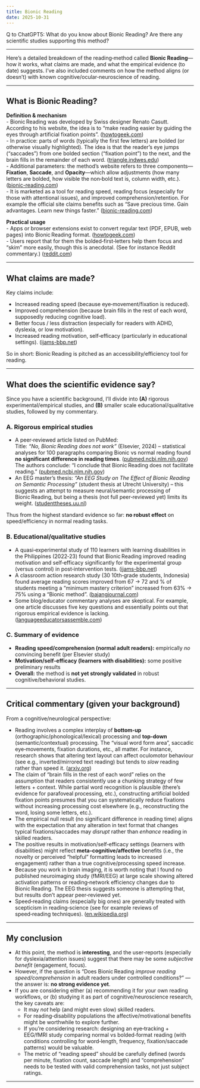 ```yaml
---
title: Bionic Reading
date: 2025-10-31
---
```



Q to ChatGPT5: What do you know about Bionic Reading? Are there any scientific studies supporting this method?

---

Here’s a detailed breakdown of the reading‑method called **Bionic Reading**—how it works, what claims are made, and what the empirical evidence (to date) suggests. I’ve also included comments on how the method aligns (or doesn’t) with known cognitive/ocular‑neuroscience of reading.

---

## What is Bionic Reading?  

**Definition & mechanism**  
- Bionic Reading was developed by Swiss designer Renato Casutt. According to his website, the idea is to “make reading easier by guiding the eyes through artificial fixation points”. ([howtogeek.com](https://www.howtogeek.com/807981/what-is-bionic-reading-and-how-do-you-use-it/))  
- In practice: parts of words (typically the first few letters) are bolded (or otherwise visually highlighted). The idea is that the reader’s eye jumps (“saccades”) from one bolded section (“fixation point”) to the next, and the brain fills in the remainder of each word. ([triangle.indwes.edu](https://triangle.indwes.edu/what-is-bionic-reading/))  
- Additional parameters: the method’s website refers to three components—**Fixation**, **Saccade**, and **Opacity**—which allow adjustments (how many letters are bolded, how visible the non‑bold text is, column width, etc.). ([bionic-reading.com](https://bionic-reading.com/br-method/))  
- It is marketed as a tool for reading speed, reading focus (especially for those with attentional issues), and improved comprehension/retention. For example the official site claims benefits such as “Save precious time. Gain advantages. Learn new things faster.” ([bionic-reading.com](https://bionic-reading.com/br-method/))  

**Practical usage**  
- Apps or browser extensions exist to convert regular text (PDF, EPUB, web pages) into Bionic Reading format. ([howtogeek.com](https://www.howtogeek.com/807981/what-is-bionic-reading-and-how-do-you-use-it/))  
- Users report that for them the bolded‑first‑letters help them focus and “skim” more easily, though this is anecdotal. (See for instance Reddit commentary.) ([reddit.com](https://www.reddit.com/r/typography/comments/v0uvtd/bionic_reading_is_trending_any_proof_or_research/))  

---

## What claims are made?  
Key claims include:

- Increased reading speed (because eye‑movement/fixation is reduced).  
- Improved comprehension (because brain fills in the rest of each word, supposedly reducing cognitive load).  
- Better focus / less distraction (especially for readers with ADHD, dyslexia, or low motivation).  
- Increased reading motivation, self‑efficacy (particularly in educational settings). ([ijams-bbp.net](https://www.ijams-bbp.net/wp-content/uploads/2024/02/11-IJAMS-November-402-416-1.pdf))  

So in short: Bionic Reading is pitched as an accessibility/efficiency tool for reading.

---

## What does the scientific evidence say?  
Since you have a scientific background, I’ll divide into **(A)** rigorous experimental/empirical studies, and **(B)** smaller scale educational/qualitative studies, followed by my commentary.

### A. Rigorous empirical studies  
- A peer‑reviewed article listed on PubMed:  
  Title: *“No, Bionic Reading does not work”* (Elsevier, 2024) – statistical analyses for 100 paragraphs comparing Bionic vs normal reading found **no significant difference in reading times**. ([pubmed.ncbi.nlm.nih.gov](https://pubmed.ncbi.nlm.nih.gov/38723450/))  
  The authors conclude: “I conclude that Bionic Reading does not facilitate reading.” ([pubmed.ncbi.nlm.nih.gov](https://pubmed.ncbi.nlm.nih.gov/38723450/))  
- An EEG master’s thesis: *“An EEG Study on The Effect of Bionic Reading on Semantic Processing”* (student thesis at Utrecht University) – this suggests an attempt to measure neural/semantic processing of Bionic Reading, but being a thesis (not full peer‑reviewed yet) limits its weight. ([studenttheses.uu.nl](https://studenttheses.uu.nl/handle/20.500.12932/47512))  

Thus from the highest standard evidence so far: **no robust effect** on speed/efficiency in normal reading tasks.

### B. Educational/qualitative studies  
- A quasi‑experimental study of 110 learners with learning disabilities in the Philippines (2022‑23) found that Bionic Reading improved reading motivation and self‑efficacy significantly for the experimental group (versus control) in post‑intervention tests. ([ijams-bbp.net](https://www.ijams-bbp.net/wp-content/uploads/2024/02/11-IJAMS-November-402-416-1.pdf))  
- A classroom action research study (30 10th‑grade students, Indonesia) found average reading scores improved from 67 → 72 and % of students meeting a “minimum mastery criterion” increased from 63% → 75% using a “Bionic method”. ([bajangjournal.com](https://bajangjournal.com/index.php/JOEL/article/view/7133))  
- Some blog/educator commentary analyses are skeptical. For example, one article discusses five key questions and essentially points out that rigorous empirical evidence is lacking. ([languageeducatorsassemble.com](https://languageeducatorsassemble.com/bionic-reading/))  

### C. Summary of evidence  
- **Reading speed/comprehension (normal adult readers):** empirically *no* convincing benefit (per Elsevier study)  
- **Motivation/self‑efficacy (learners with disabilities):** some positive preliminary results  
- **Overall:** the method is **not yet strongly validated** in robust cognitive/behavioral studies.

---

## Critical commentary (given your background)  
From a cognitive/neurological perspective:  

- Reading involves a complex interplay of **bottom‑up** (orthographic/phonological/lexical) processing and **top‑down** (semantic/contextual) processing. The “visual word form area”, saccadic eye‑movements, fixation durations, etc., all matter. For instance, research shows that altering text layout can affect oculomotor behaviour (see e.g., inverted/mirrored text reading) but tends to *slow* reading rather than speed it. ([arxiv.org](https://arxiv.org/abs/1911.04585))  
- The claim of “brain fills in the rest of each word” relies on the assumption that readers consistently use a chunking strategy of few letters + context. While partial word recognition is plausible (there’s evidence for parafoveal processing, etc.), constructing artificial bolded fixation points presumes that you can systematically reduce fixations without increasing processing cost elsewhere (e.g., reconstructing the word, losing some letters, etc.).  
- The empirical null result (no significant difference in reading time) aligns with the expectation that any alteration in text format that changes typical fixations/saccades may *disrupt* rather than *enhance* reading in skilled readers.  
- The positive results in motivation/self‑efficacy settings (learners with disabilities) might reflect **meta-cognitive/affective** benefits (i.e., the novelty or perceived “helpful” formatting leads to increased engagement) rather than a true cognitive/processing speed increase.  
- Because you work in brain imaging, it is worth noting that I found no published neuroimaging study (fMRI/EEG) at large scale showing altered activation patterns or reading‑network efficiency changes due to Bionic Reading. The EEG thesis suggests someone is attempting that, but results don’t appear peer‑reviewed yet.  
- Speed‑reading claims (especially big ones) are generally treated with scepticism in reading‑science (see for example reviews of speed‑reading techniques). ([en.wikipedia.org](https://en.wikipedia.org/wiki/Speed_reading))  

---

## My conclusion  
- At this point, the method is **interesting**, and the user‑reports (especially for dyslexia/attention issues) suggest that there may be some *subjective benefit* (engagement, focus).  
- However, if the question is “Does Bionic Reading *improve reading speed/comprehension* in adult readers under controlled conditions?” — the answer is: **no strong evidence yet**.  
- If you are considering either (a) recommending it for your own reading workflows, or (b) studying it as part of cognitive/neuroscience research, the key caveats are:  
  - It may *not* help (and might even slow) skilled readers.  
  - For reading‑disability populations the affective/motivational benefits might be worthwhile to explore further.  
  - If you’re considering research: designing an eye‑tracking + EEG/fMRI study comparing normal vs bolded‑format reading (with conditions controlling for word‑length, frequency, fixation/saccade patterns) would be valuable.  
  - The metric of “reading speed” should be carefully defined (words per minute, fixation count, saccade length) and “comprehension” needs to be tested with valid comprehension tasks, not just subject ratings.

---

